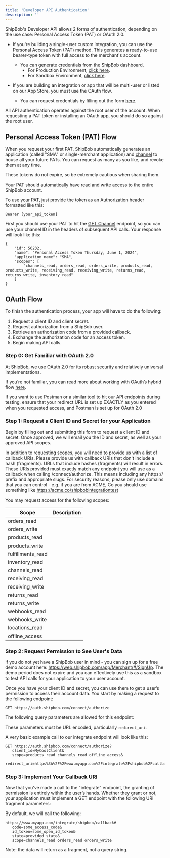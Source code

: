 ```yaml
---
title: 'Developer API Authentication'
description: ''
---
```


ShipBob's Developer API allows 2 forms of authentication, depending on the use case: Personal Access Token (PAT) or OAuth 2.0.

- If you're building a single-user custom integration, you can use the Personal Access Token (PAT) method. This generates a ready-to-use bearer-type token with full access to the merchant's account.

    - You can generate credentials from the ShipBob dashboard.
        - For Production Environment, [click here](https://web.shipbob.com/app/merchant/#/Integrations/token-management).
        - For Sandbox Environment, [click here](https://webstage.shipbob.dev/app/merchant/#/Integrations/token-management).

- If you are building an integration or app that will be multi-user or listed on our App Store, you must use the OAuth flow.
    - You can request credentials by filling out the form [here](https://forms.office.com/r/AYx81v67MD).

<Note>All API authentication operates against the root user of the account. When requesting a PAT token or installing an OAuth app, you should do so against the root user.</Note>

## Personal Access Token (PAT) Flow
When you request your first PAT, ShipBob automatically generates an application (called "SMA" or single-merchant application) and [channel](https://developer.shipbob.com/api-docs#tag/Channels) to house all your future PATs. You can request as many as you like, and revoke them at any time.

<Note>These tokens do not expire, so be extremely cautious when sharing them.</Note>

Your PAT should automatically have read and write access to the entire ShipBob account.

To use your PAT, just provide the token as an Authorization header formatted like this:

```
Bearer [your_api_token]
```

First you should use your PAT to hit the [GET Channel](https://developer.shipbob.com/api-docs#tag/Channels) endpoint, so you can use your channel ID in the headers of subsequent API calls. Your response will look like this:

```
{
    "id": 56232,
    "name": "Personal Access Token Thursday, June 1, 2024",
    "application_name": "SMA",
    "scopes": [
        "channels_read, orders_read, orders_write, products_read, products_write, receiving_read, receiving_write, returns_read, returns_write, inventory_read"
    ] 
}
```


## OAuth Flow
To finish the authentication process, your app will have to do the following:

1. Request a client ID and client secret.
2. Request authorization from a ShipBob user.
3. Retrieve an authorization code from a provided callback.
4. Exchange the authorization code for an access token.
5. Begin making API calls.

### Step 0: Get Familiar with OAuth 2.0
At ShipBob, we use OAuth 2.0 for its robust security and relatively universal implementations.

If you’re not familiar, you can read more about working with OAuth’s hybrid flow [here](https://auth0.com/docs/api-auth/grant/hybrid).

<Note>If you want to use Postman or a similar tool to hit our API endpoints during testing, ensure that your redirect URL is set up EXACTLY as you entered when you requested access, and Postman is set up for OAuth 2.0</Note>

### Step 1: Request a Client ID and Secret for your Application

Begin by filling out and submitting this form to request a client ID and secret. Once approved, we will email you the ID and secret, as well as your approved API scopes.

In addition to requesting scopes, you will need to provide us with a list of callback URIs. Please provide us with callback URIs that don't include a hash (fragments). URLs that include hashes (fragments) will result in errors. These URIs provided must exactly match any endpoint you will use as a callback when calling /connect/authorize. This means including any https:// prefix and appropriate slugs. For security reasons, please only use domains that you can control - e.g. if you are from ACME, Co you should use something like https://acme.co/shipbobintegrationtest

You may request access for the following scopes:

| Scope              | Description                           |
| ------------------ | ---------------------------------- |
| orders_read        |                      |
| orders_write       |                           |
| products_read      |  |
| products_write     |  |
| fulfillments_read  |  |
| inventory_read     |  |
| channels_read      |  |
| receiving_read     |  |
| receiving_write    |  |
| returns_read       |  |
| returns_write      |  |
| webhooks_read      |  |
| webhooks_write     |  |
| locations_read     |  |
| offline_access     |  |


### Step 2: Request Permission to See User's Data
<Note>if you do not yet have a ShipBob user in mind - you can sign up for a free demo account here: https://web.shipbob.com/app/Merchant/#/SignUp. The demo period does not expire and you can effectively use this as a sandbox to test API calls for your application to your user account.</Note>

Once you have your client ID and secret, you can use them to get a user’s permission to access their account data. You start by making a request to the following endpoint:

```
GET https://auth.shipbob.com/connect/authorize
```

The following query parameters are allowed for this endpoint:

<Note>These parameters must be URL encoded, particularly <code>redirect_uri</code>.</Note>

A very basic example call to our integrate endpoint will look like this:

```
GET https://auth.shipbob.com/connect/authorize?
   client_id=MyCoolClient&
   scope=products_read channels_read offline_access&
   redirect_uri=https%3A%2F%2Fwww.myapp.com%2Fintegrate%2Fshipbob%2Fcallback
```

### Step 3: Implement Your Callback URI
Now that you’ve made a call to the "integrate" endpoint, the granting of permission is entirely within the user’s hands. Whether they grant or not, your application must implement a GET endpoint with the following URI fragment parameters:

By default, we will call the following:

```
https://www.myapp.com/integrate/shipbob/callback#
   code=some_access_code&
   id_token=some_open_id_token&
   state=provided_state&
   scope=channels_read orders_read orders_write
```

<Note>Note: the data will return as a fragment, not a query string.</Note>